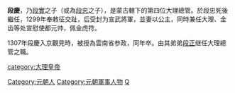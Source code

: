 '''段慶'''，乃[[段實|段實]]之子（或為[[段忠|段忠]]之子），是蒙古轄下的第四位大理總管。於段忠死後繼任，1299年奉敕征交趾，后受封为宣武將軍，並妻以公主，同時兼任大理、金齿等处宣慰使都元帅，佩金虎符。

1307年段慶入京觀見時，被授為雲南省参政，同年卒。由其弟弟[[段正|段正]]继任大理總管之職。 

{{中国皇帝|大理世襲總管[[段忠|段忠]]|大理世襲總管[[段正|段正]]|[[大理總管列表|大理世襲總管]]|1284年-1307年}}

[[category:大理皇帝|category:大理皇帝]]
[[Category:元朝人|Category:元朝人]]
[[Category:元朝軍事人物|Category:元朝軍事人物]]
[[Category:段姓|Q]]